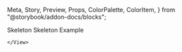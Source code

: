   Meta,
  Story,
  Preview,
  Props,
  ColorPalette,
  ColorItem,
} from "@storybook/addon-docs/blocks";


<Meta title="Skeleton" />

<Preview>
  <Story 
    name="Skeleton"
    parameters={{
      design: {
        type: "figma",
        url:
          "https://www.figma.com/file/KVbqwH1I4lStgUwTK4Wr8z/App-Design-System?node-id=2249%3A0",
      },
    }}
    >
    <View>
      <Text type="h3">Skeleton</Text>
      <Text type="h4">Skeleton Example</Text>
      <View>
        <Skeleton></Skeleton>
      </View>
      
    </View>
  </Story>
</Preview>

<Props of={Skeleton} />